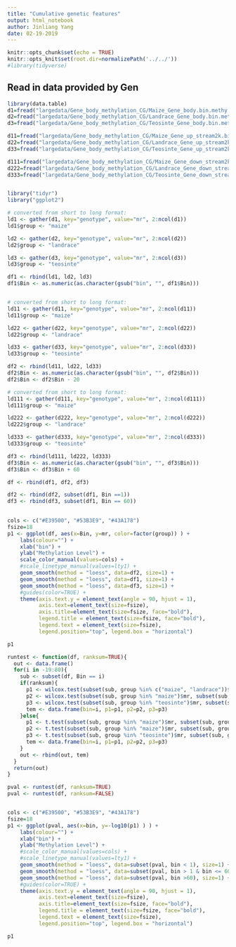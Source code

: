 ```yaml
---
title: "Cumulative genetic features"
output: html_notebook
author: Jinliang Yang
date: 02-19-2019
---
```



```r
knitr::opts_chunk$set(echo = TRUE) 
knitr::opts_knit$set(root.dir=normalizePath('../../')) 
#library(tidyverse)
```


## Read in data provided by Gen
```r
library(data.table)
d1=fread("largedata/Gene_body_methylation_CG/Maize_Gene_body.bin.methy.txt", header=T,data.table=F)
d2=fread("largedata/Gene_body_methylation_CG/Landrace_Gene_body.bin.methy.txt", header=T,data.table=F)
d3=fread("largedata/Gene_body_methylation_CG/Teosinte_Gene_body.bin.methy.txt", header=T,data.table=F)

d11=fread("largedata/Gene_body_methylation_CG/Maize_Gene_up_stream2k.bin.methy.txt", header=T,data.table=F)
d22=fread("largedata/Gene_body_methylation_CG/Landrace_Gene_up_stream2k.bin.methy.txt", header=T,data.table=F)
d33=fread("largedata/Gene_body_methylation_CG/Teosinte_Gene_up_stream2k.bin.methy.txt", header=T,data.table=F)

d111=fread("largedata/Gene_body_methylation_CG/Maize_Gene_down_stream2k.bin.methy.txt", header=T,data.table=F)
d222=fread("largedata/Gene_body_methylation_CG/Landrace_Gene_down_stream2k.bin.methy.txt", header=T,data.table=F)
d333=fread("largedata/Gene_body_methylation_CG/Teosinte_Gene_down_stream2k.bin.methy.txt", header=T,data.table=F)


library("tidyr")
library("ggplot2")

# converted from short to long format:
ld1 <- gather(d1, key="genotype", value="mr", 2:ncol(d1))
ld1$group <- "maize"

ld2 <- gather(d2, key="genotype", value="mr", 2:ncol(d2))
ld2$group <- "landrace"

ld3 <- gather(d3, key="genotype", value="mr", 2:ncol(d3))
ld3$group <- "teosinte"

df1 <- rbind(ld1, ld2, ld3)
df1$Bin <- as.numeric(as.character(gsub("bin", "", df1$Bin)))


# converted from short to long format:
ld11 <- gather(d11, key="genotype", value="mr", 2:ncol(d11))
ld11$group <- "maize"

ld22 <- gather(d22, key="genotype", value="mr", 2:ncol(d22))
ld22$group <- "landrace"

ld33 <- gather(d33, key="genotype", value="mr", 2:ncol(d33))
ld33$group <- "teosinte"

df2 <- rbind(ld11, ld22, ld33)
df2$Bin <- as.numeric(as.character(gsub("bin", "", df2$Bin)))
df2$Bin <- df2$Bin - 20

# converted from short to long format:
ld111 <- gather(d111, key="genotype", value="mr", 2:ncol(d111))
ld111$group <- "maize"

ld222 <- gather(d222, key="genotype", value="mr", 2:ncol(d222))
ld222$group <- "landrace"

ld333 <- gather(d333, key="genotype", value="mr", 2:ncol(d333))
ld333$group <- "teosinte"

df3 <- rbind(ld111, ld222, ld333)
df3$Bin <- as.numeric(as.character(gsub("bin", "", df3$Bin)))
df3$Bin <- df3$Bin + 60

df <- rbind(df1, df2, df3)

df2 <- rbind(df2, subset(df1, Bin ==1))
df3 <- rbind(df3, subset(df1, Bin == 60))

                 
cols <- c("#E39500", "#53B3E9", "#43A178")
fsize=18
p1 <- ggplot(df, aes(x=Bin, y=mr, color=factor(group)) ) +
    labs(colour="") +
    xlab("bin") +
    ylab("Methylation Level") +
    scale_color_manual(values=cols) +
    #scale_linetype_manual(values=lty1) +
    geom_smooth(method = "loess", data=df2, size=1) +
    geom_smooth(method = "loess", data=df1, size=1) +
    geom_smooth(method = "loess", data=df3, size=1) +
    #guides(color=TRUE) +
    theme(axis.text.y = element_text(angle = 90, hjust = 1),
          axis.text=element_text(size=fsize),
          axis.title=element_text(size=fsize, face="bold"),
          legend.title = element_text(size=fsize, face="bold"),
          legend.text = element_text(size=fsize),
          legend.position="top", legend.box = "horizontal")

p1

```




```r

runtest <- function(df, ranksum=TRUE){
  out <- data.frame()
  for(i in -19:80){
    sub <- subset(df, Bin == i)
    if(ranksum){
      p1 <- wilcox.test(subset(sub, group %in% c("maize", "landrace"))$mr, subset(sub, group %in% "teosinte")$mr)$p.value
      p2 <- wilcox.test(subset(sub, group %in% "maize")$mr, subset(sub, group %in% "landrace")$mr)$p.value
      p3 <- wilcox.test(subset(sub, group %in% "teosinte")$mr, subset(sub, group %in% "landrace")$mr)$p.value
      tem <- data.frame(bin=i, p1=p1, p2=p2, p3=p3)
    }else{
      p1 <- t.test(subset(sub, group %in% "maize")$mr, subset(sub, group %in% "teosinte")$mr)$p.value
      p2 <- t.test(subset(sub, group %in% "maize")$mr, subset(sub, group %in% "landrace")$mr)$p.value
      p3 <- t.test(subset(sub, group %in% "teosinte")$mr, subset(sub, group %in% "landrace")$mr)$p.value
      tem <- data.frame(bin=i, p1=p1, p2=p2, p3=p3)
    }
    out <- rbind(out, tem)
  }
  return(out)
}

pval <- runtest(df, ranksum=TRUE)
pval <- runtest(df, ranksum=FALSE)


cols <- c("#E39500", "#53B3E9", "#43A178")
fsize=18
p1 <- ggplot(pval, aes(x=bin, y=-log10(p1) ) ) +
    labs(colour="") +
    xlab("bin") +
    ylab("Methylation Level") +
    #scale_color_manual(values=cols) +
    #scale_linetype_manual(values=lty1) +
    geom_smooth(method = "loess", data=subset(pval, bin < 1), size=1) +
    geom_smooth(method = "loess", data=subset(pval, bin > 1 & bin <= 60), size=1) +
    geom_smooth(method = "loess", data=subset(pval, bin >60), size=1) +
    #guides(color=TRUE) +
    theme(axis.text.y = element_text(angle = 90, hjust = 1),
          axis.text=element_text(size=fsize),
          axis.title=element_text(size=fsize, face="bold"),
          legend.title = element_text(size=fsize, face="bold"),
          legend.text = element_text(size=fsize),
          legend.position="top", legend.box = "horizontal")

p1

```





